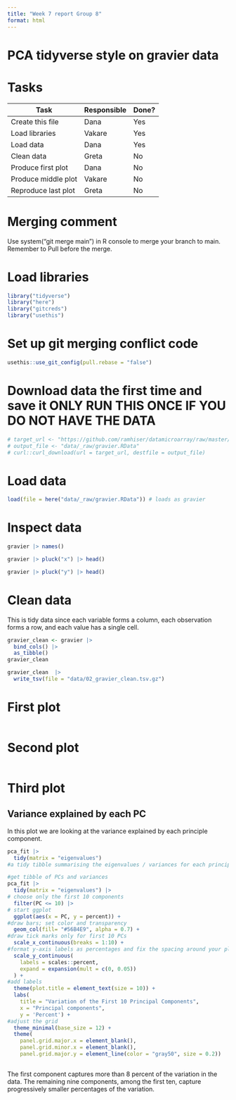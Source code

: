 ```yaml
---
title: "Week 7 report Group 8"
format: html
---
```


# PCA tidyverse style on gravier data

# Tasks

| Task                | Responsible | Done? |
|---------------------|-------------|-------|
| Create this file    | Dana        | Yes   |
| Load libraries      | Vakare      | Yes   |
| Load data           | Dana        | Yes   |
| Clean data          | Greta       | No    |
| Produce first plot  | Dana        | No    |
| Produce middle plot | Vakare      | No    |
| Reproduce last plot | Greta       | No    |

# Merging comment

Use system("git merge main") in R console to merge your branch to main. Remember to Pull before the merge.

# Load libraries

```r
library("tidyverse")
library("here")
library("gitcreds")
library("usethis")
```

# Set up git merging conflict code

```r
usethis::use_git_config(pull.rebase = "false")
```

# Download data the first time and save it ONLY RUN THIS ONCE IF YOU DO NOT HAVE THE DATA

```r
# target_url <- "https://github.com/ramhiser/datamicroarray/raw/master/data/gravier.RData"
# output_file <- "data/_raw/gravier.RData"
# curl::curl_download(url = target_url, destfile = output_file)
```

# Load data

```r
load(file = here("data/_raw/gravier.RData")) # loads as gravier
```

# Inspect data

```r
gravier |> names()
```

```r
gravier |> pluck("x") |> head()
```

```r
gravier |> pluck("y") |> head()
```

# Clean data

This is tidy data since each variable forms a column, each observation forms a row, and each value has a single cell.

```r
gravier_clean <- gravier |>
  bind_cols() |>
  as_tibble()
gravier_clean
```

```r
gravier_clean  |> 
  write_tsv(file = "data/02_gravier_clean.tsv.gz")
```

# First plot

```r
```

# Second plot

```r
```

# Third plot

## Variance explained by each PC

In this plot we are looking at the variance explained by each principle component.

```r
pca_fit |>
  tidy(matrix = "eigenvalues")
#a tidy tibble summarising the eigenvalues / variances for each principal component
```

```r
#get tibble of PCs and variances
pca_fit |>
  tidy(matrix = "eigenvalues") |>
# choose only the first 10 components 
  filter(PC <= 10) |>
# start ggplot
  ggplot(aes(x = PC, y = percent)) + 
#draw bars; set color and transparency
  geom_col(fill= "#56B4E9", alpha = 0.7) +
#draw tick marks only for first 10 PCs
  scale_x_continuous(breaks = 1:10) +
#format y-axis labels as percentages and fix the spacing around your plot area
  scale_y_continuous(
    labels = scales::percent,
    expand = expansion(mult = c(0, 0.05))
  ) +
#add labels  
  theme(plot.title = element_text(size = 10)) + 
  labs(
    title = "Variation of the First 10 Principal Components",
    x = "Principal components", 
    y = 'Percent') +
#adjust the grid  
  theme_minimal(base_size = 12) +
  theme(
    panel.grid.major.x = element_blank(),   
    panel.grid.minor.x = element_blank(),
    panel.grid.major.y = element_line(color = "gray50", size = 0.2))
 
```

The first component captures more than 8 percent of the variation in the data. The remaining nine components, among the first ten, capture progressively smaller percentages of the variation.

